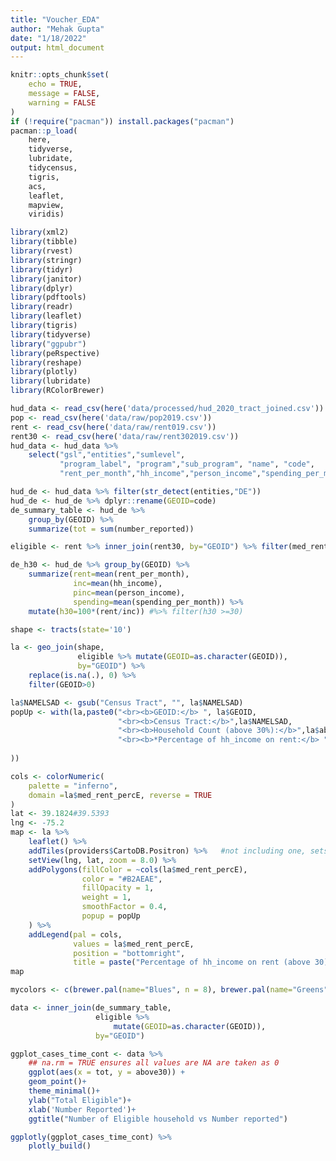 ```yaml
---
title: "Voucher_EDA"
author: "Mehak Gupta"
date: "1/18/2022"
output: html_document
---
```


```r
knitr::opts_chunk$set(
	echo = TRUE,
	message = FALSE,
	warning = FALSE
)
if (!require("pacman")) install.packages("pacman")
pacman::p_load(
    here,
    tidyverse,
    lubridate,
    tidycensus,
    tigris,
    acs,
    leaflet,
    mapview,
    viridis)

library(xml2)
library(tibble)
library(rvest)
library(stringr)
library(tidyr)
library(janitor)
library(dplyr)
library(pdftools)
library(readr)
library(leaflet)
library(tigris)
library(tidyverse)
library("ggpubr")
library(peRspective)
library(reshape)
library(plotly)
library(lubridate)
library(RColorBrewer)
```


```r
hud_data <- read_csv(here('data/processed/hud_2020_tract_joined.csv'))
pop <- read_csv(here('data/raw/pop2019.csv'))
rent <- read_csv(here('data/raw/rent019.csv'))
rent30 <- read_csv(here('data/raw/rent302019.csv'))
hud_data <- hud_data %>% 
    select("gsl","entities","sumlevel",
           "program_label", "program","sub_program", "name", "code",
           "rent_per_month","hh_income","person_income","spending_per_month","number_reported")

hud_de <- hud_data %>% filter(str_detect(entities,"DE"))
hud_de <- hud_de %>% dplyr::rename(GEOID=code)
de_summary_table <- hud_de %>% 
    group_by(GEOID) %>% 
    summarize(tot = sum(number_reported))
```

```r
eligible <- rent %>% inner_join(rent30, by="GEOID") %>% filter(med_rent_percE > 30)
```

```r
de_h30 <- hud_de %>% group_by(GEOID) %>% 
    summarize(rent=mean(rent_per_month),
              inc=mean(hh_income),
              pinc=mean(person_income),
              spending=mean(spending_per_month)) %>%
    mutate(h30=100*(rent/inc)) #%>% filter(h30 >=30) 
```

```r
shape <- tracts(state='10')

la <- geo_join(shape,
               eligible %>% mutate(GEOID=as.character(GEOID)),
               by="GEOID") %>%
    replace(is.na(.), 0) %>%
    filter(GEOID>0)

la$NAMELSAD <- gsub("Census Tract", "", la$NAMELSAD)
popUp <- with(la,paste0("<br><b>GEOID:</b> ", la$GEOID,
                        "<br><b>Census Tract:</b>",la$NAMELSAD,
                        "<br><b>Household Count (above 30%):</b>",la$above30,
                        "<br><b>*Percentage of hh_income on rent:</b> ", specify_decimal(la$med_rent_percE,2)
                        
))

cols <- colorNumeric(
    palette = "inferno",
    domain =la$med_rent_percE, reverse = TRUE
)
lat <- 39.1824#39.5393
lng <- -75.2
map <- la %>%
    leaflet() %>%
    addTiles(providers$CartoDB.Positron) %>%   #not including one, sets the general maps version
    setView(lng, lat, zoom = 8.0) %>%
    addPolygons(fillColor = ~cols(la$med_rent_percE),
                color = "#B2AEAE",
                fillOpacity = 1,
                weight = 1,
                smoothFactor = 0.4,
                popup = popUp
    ) %>%
    addLegend(pal = cols,
              values = la$med_rent_percE,
              position = "bottomright",
              title = paste("Percentage of hh_income on rent (above 30)",sep=" "))
map
```
```r
mycolors <- c(brewer.pal(name="Blues", n = 8), brewer.pal(name="Greens", n = 6), brewer.pal(name="Greys", n = 6), brewer.pal(name="Purples", n = 6), brewer.pal(name="Reds", n = 6))

data <- inner_join(de_summary_table,
                   eligible %>%
                       mutate(GEOID=as.character(GEOID)),
                   by="GEOID")

ggplot_cases_time_cont <- data %>%
    ## na.rm = TRUE ensures all values are NA are taken as 0
    ggplot(aes(x = tot, y = above30)) +
    geom_point()+
    theme_minimal()+
    ylab("Total Eligible")+
    xlab('Number Reported')+
    ggtitle("Number of Eligible household vs Number reported")

ggplotly(ggplot_cases_time_cont) %>%
    plotly_build()
```

